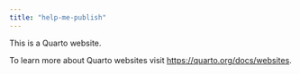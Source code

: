```yaml
---
title: "help-me-publish"
---
```


This is a Quarto website.

To learn more about Quarto websites visit <https://quarto.org/docs/websites>.
